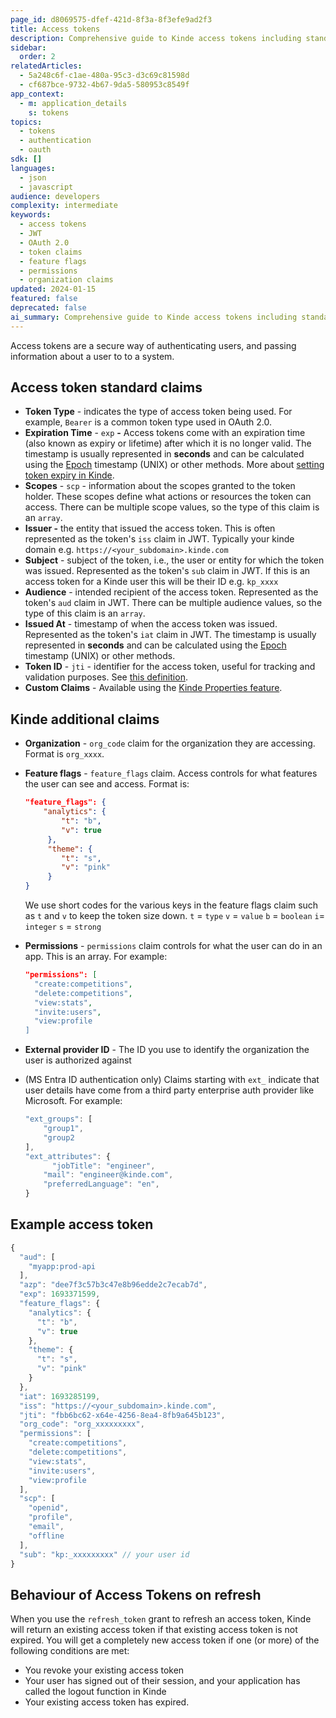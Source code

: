 ```yaml
---
page_id: d8069575-dfef-421d-8f3a-8f3efe9ad2f3
title: Access tokens
description: Comprehensive guide to Kinde access tokens including standard JWT claims, Kinde-specific claims like organization codes and feature flags, and token behavior during refresh operations.
sidebar:
  order: 2
relatedArticles:
  - 5a248c6f-c1ae-480a-95c3-d3c69c81598d
  - cf687bce-9732-4b67-9da5-580953c8549f
app_context:
  - m: application_details
    s: tokens
topics:
  - tokens
  - authentication
  - oauth
sdk: []
languages:
  - json
  - javascript
audience: developers
complexity: intermediate
keywords:
  - access tokens
  - JWT
  - OAuth 2.0
  - token claims
  - feature flags
  - permissions
  - organization claims
updated: 2024-01-15
featured: false
deprecated: false
ai_summary: Comprehensive guide to Kinde access tokens including standard JWT claims, Kinde-specific claims like organization codes and feature flags, and token behavior during refresh operations.
---
```


Access tokens are a secure way of authenticating users, and passing information about a user to to a system.

## Access token standard claims

- **Token Type** - indicates the type of access token being used. For example, `Bearer` is a common token type used in OAuth 2.0.
- **Expiration Time** - `exp` **-** Access tokens come with an expiration time (also known as expiry or lifetime) after which it is no longer valid. The timestamp is usually represented in **seconds** and can be calculated using the [Epoch](https://www.epochconverter.com/) timestamp (UNIX) or other methods. More about [setting token expiry in Kinde](/build/tokens/configure-tokens/).
- **Scopes** - `scp` - information about the scopes granted to the token holder. These scopes define what actions or resources the token can access. There can be multiple scope values, so the type of this claim is an `array`.
- **Issuer -** the entity that issued the access token. This is often represented as the token's `iss` claim in JWT. Typically your kinde domain e.g. `https://<your_subdomain>.kinde.com`
- **Subject** - subject of the token, i.e., the user or entity for which the token was issued. Represented as the token's `sub` claim in JWT. If this is an access token for a Kinde user this will be their ID e.g. `kp_xxxx`
- **Audience** - intended recipient of the access token. Represented as the token's `aud` claim in JWT. There can be multiple audience values, so the type of this claim is an `array`.
- **Issued At** - timestamp of when the access token was issued. Represented as the token's `iat` claim in JWT. The timestamp is usually represented in **seconds** and can be calculated using the [Epoch](https://www.epochconverter.com/) timestamp (UNIX) or other methods.
- **Token ID** - `jti` - identifier for the access token, useful for tracking and validation purposes. See [this definition](https://www.rfc-editor.org/rfc/rfc7519#section-4.1.7).
- **Custom Claims** - Available using the [Kinde Properties feature](/properties/work-with-properties/properties-in-tokens/).

## Kinde additional claims

- **Organization** - `org_code` claim for the organization they are accessing. Format is `org_xxxx`.
- **Feature flags** - `feature_flags` claim. Access controls for what features the user can see and access. Format is:

  ```json
  "feature_flags": {
      "analytics": {
          "t": "b",
          "v": true
       },
  	   "theme": {
          "t": "s",
          "v": "pink"
       }
  }
  ```

  We use short codes for the various keys in the feature flags claim such as `t` and `v` to keep the token size down.
  `t` = `type`
  `v` = `value`
  `b` = `boolean`
  `i`= `integer`
  `s` = `strong`

- **Permissions** - `permissions` claim controls for what the user can do in an app. This is an array. For example:

  ```json
  "permissions": [
  	"create:competitions",
  	"delete:competitions",
  	"view:stats",
  	"invite:users",
  	"view:profile
  ]
  ```

- **External provider ID** - The ID you use to identify the organization the user is authorized against

- (MS Entra ID authentication only) Claims starting with `ext_` indicate that user details have come from a third party enterprise auth provider like Microsoft. For example:

  ```jsx
  "ext_groups": [
      "group1",
      "group2
  ],
  "ext_attributes": {
  		"jobTitle": "engineer",
      "mail": "engineer@kinde.com",
      "preferredLanguage": "en",
  }

  ```

## Example access token

```jsx
{
  "aud": [
    "myapp:prod-api
  ],
  "azp": "dee7f3c57b3c47e8b96edde2c7ecab7d",
  "exp": 1693371599,
  "feature_flags": {
    "analytics": {
      "t": "b",
      "v": true
    },
    "theme": {
      "t": "s",
      "v": "pink"
    }
  },
  "iat": 1693285199,
  "iss": "https://<your_subdomain>.kinde.com",
  "jti": "fbb6bc62-x64e-4256-8ea4-8fb9a645b123",
  "org_code": "org_xxxxxxxxx",
  "permissions": [
    "create:competitions",
    "delete:competitions",
    "view:stats",
    "invite:users",
    "view:profile
  ],
  "scp": [
    "openid",
    "profile",
    "email",
    "offline
  ],
  "sub": "kp:_xxxxxxxxx" // your user id
}
```

## Behaviour of Access Tokens on refresh

When you use the `refresh_token` grant to refresh an access token, Kinde will return an existing access token if that existing access token is not expired. You will get a completely new access token if one (or more) of the following conditions are met:

- You revoke your existing access token
- Your user has signed out of their session, and your application has called the logout function in Kinde
- Your existing access token has expired.
